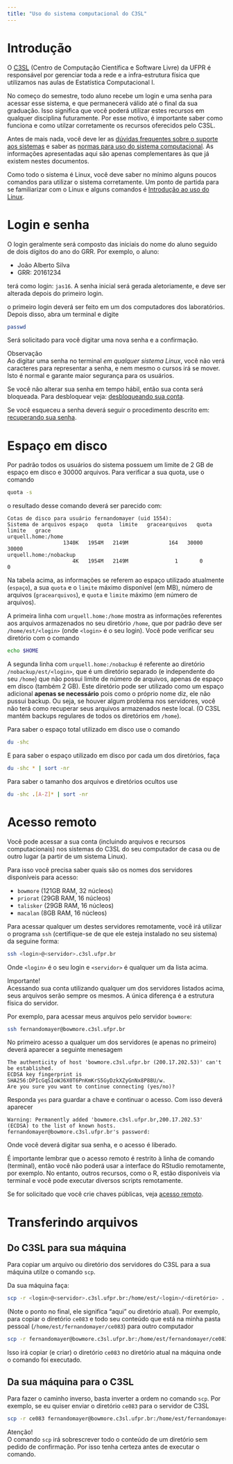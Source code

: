 ```yaml
---
title: "Uso do sistema computacional do C3SL"
---
```


# Introdução

O [C3SL]() (Centro de Computação Científica e Software Livre) da UFPR é
responsável por gerenciar toda a rede e a infra-estrutura física que
utilizamos nas aulas de Estatística Computacional I.

No começo do semestre, todo aluno recebe um login e uma senha para
acessar esse sistema, e que permanecerá válido até o final da sua
graduação. Isso significa que você poderá utilizar estes recursos em
qualquer disciplina futuramente. Por esse motivo, é importante saber
como funciona e como utilzar corretamente os recursos oferecidos pelo
C3SL.

Antes de mais nada, você deve ler as
[dúvidas frequentes sobre o suporte aos sistemas](http://www.inf.ufpr.br/dinf/faqs_suporte.html)
e saber as
[normas para uso do sistema computacional](http://www.inf.ufpr.br/dinf/Arquivos/normasuso_labsdinf.pdf).
As informações apresentadas aqui são apenas complementares às que já
existem nestes documentos.

Como todo o sistema é Linux, você deve saber no mínimo alguns poucos
comandos para utilizar o sistema corretamente. Um ponto de partida para
se familiarizar com o Linux e alguns comandos é
[Introdução ao uso do Linux](http://fernandomayer.github.io/linux-intro).

# Login e senha

O login geralmente será composto das iniciais do nome do aluno seguido
de dois dígitos do ano do GRR. Por exemplo, o aluno:

- João Alberto Silva
- GRR: 20161234

terá como login: `jas16`. A senha inicial será gerada aletoriamente, e
deve ser alterada depois do primeiro login.

o primeiro login deverá ser feito em um dos computadores dos
laboratórios. Depois disso, abra um terminal e digite

```sh
passwd
```

Será solicitado para você digitar uma nova senha e a confirmação.

<div class="panel panel-primary">
  <div class="panel-heading">Observação</div>
  <div class="panel-body">
  Ao digitar uma senha no terminal *em qualquer sistema Linux*, você não
  verá caracteres para representar a senha, e nem mesmo o cursos irá se
  mover. Isto é normal e garante maior segurança para os usuários.
  </div>
</div>

Se você não alterar sua senha em tempo hábil, então sua conta será
bloqueada. Para desbloquear veja:
[desbloqueando sua conta](http://www.inf.ufpr.br/dinf/faqs_suporte.html#contabloqueada).

Se você esqueceu a senha deverá seguir o procedimento descrito em:
[recuperando sua senha](http://www.inf.ufpr.br/dinf/faqs_suporte.html#senha).

# Espaço em disco

Por padrão todos os usuários do sistema possuem um limite de 2 GB de
espaço em disco e 30000 arquivos. Para verificar a sua quota, use o
comando

```sh
quota -s
```

o resultado desse comando deverá ser parecido com:

```
Cotas de disco para usuário fernandomayer (uid 1554):
Sistema de arquivos espaço   quota  limite   gracearquivos   quota  limite   grace
urquell.home:/home
                  1340K   1954M   2149M             164   30000   30000
urquell.home:/nobackup
                     4K   1954M   2149M               1       0       0
```

Na tabela acima, as informações se referem ao espaço utilizado
atualmente (`espaço`), a sua `quota` e o `limite` máximo disponível (em
MB), número de arquivos (`gracearquivos`), e `quota` e `limite` máximo
(em número de arquivos).


A primeira linha com `urquell.home:/home` mostra as informações
referentes aos arquivos armazenados no seu diretório `/home`, que por
padrão deve ser `/home/est/<login>` (onde `<login>` é o seu login). Você
pode verificar seu diretório com o comando

```sh
echo $HOME
```

A segunda linha com `urquell.home:/nobackup` é referente ao diretório
`/nobackup/est/<login>`, que é um diretório separado (e independente do
seu `/home`) que não possui limite de número de arquivos, apenas de
espaço em disco (também 2 GB). Este diretório pode ser utilizado como um
espaço adicional **apenas se necessário** pois como o próprio nome diz,
ele não pussui backup. Ou seja, se houver algum problema nos servidores,
você não terá como recuperar seus arquivos armazenados neste local. (O
C3SL mantém backups regulares de todos os diretórios em `/home`).

Para saber o espaço total utilizado em disco use o comando

```sh
du -shc
```

E para saber o espaço utilizado em disco por cada um dos diretórios,
faça

```sh
du -shc * | sort -nr
```

Para saber o tamanho dos arquivos e diretórios ocultos use

```sh
du -shc .[A-Z]* | sort -nr
```

# Acesso remoto

Você pode acessar a sua conta (incluindo arquivos e recursos
computacionais) nos sistemas do C3SL do seu computador de casa ou de
outro lugar (a partir de um sistema Linux).

Para isso você precisa saber quais são os nomes dos servidores
disponíveis para acesso:

- `bowmore` (121GB RAM, 32 núcleos)
- `priorat` (29GB RAM, 16 núcleos)
- `talisker` (29GB RAM, 16 núcleos)
- `macalan` (8GB RAM, 16 núcleos)

Para acessar qualquer um destes servidores remotamente, você irá
utilizar o programa `ssh` (certifique-se de que ele esteja instalado no
seu sistema) da seguine forma:

```sh
ssh <login>@<servidor>.c3sl.ufpr.br
```

Onde `<login>` é o seu login e `<servidor>` é qualquer um da lista
acima.

<div class="panel panel-primary">
  <div class="panel-heading">Importante!</div>
  <div class="panel-body">
  Acessando sua conta utilizando qualquer um dos servidores listados
  acima, seus arquivos serão sempre os mesmos. A única diferença é a
  estrutura física do servidor.
  </div>
</div>

Por exemplo, para acessar meus arquivos pelo servidor `bowmore`:

```sh
ssh fernandomayer@bowmore.c3sl.ufpr.br
```

No primeiro acesso a qualquer um dos servidores (e apenas no primeiro)
deverá aparecer a seguinte menesagem

```
The authenticity of host 'bowmore.c3sl.ufpr.br (200.17.202.53)' can't be established.
ECDSA key fingerprint is SHA256:DPIcGqSIoWJ6X0T6PnKmKrS5GyDzkXZyGnNx8P88U/w.
Are you sure you want to continue connecting (yes/no)?
```

Responda `yes` para guardar a chave e continuar o acesso. Com isso
deverá aparecer

```
Warning: Permanently added 'bowmore.c3sl.ufpr.br,200.17.202.53' (ECDSA) to the list of known hosts.
fernandomayer@bowmore.c3sl.ufpr.br's password:
```

Onde você deverá digitar sua senha, e o acesso é liberado.

É importante lembrar que o acesso remoto é restrito à linha de comando
(terminal), então você não poderá usar a interface do RStudio
remotamente, por exemplo. No entanto, outros recursos, como o R, estão
disponíveis via terminal e você pode executar diversos scripts
remotamente.

Se for solicitado que você crie chaves públicas, veja
[acesso remoto](http://www.inf.ufpr.br/dinf/faqs_suporte.html#remoto).

# Transferindo arquivos

## Do C3SL para sua máquina

Para copiar um arquivo ou diretório dos servidores do C3SL para a sua
máquina utilze o comando `scp`.

Da sua máquina faça:

```sh
scp -r <login>@<servidor>.c3sl.ufpr.br:/home/est/<login>/<diretório> .
```

(Note o ponto no final, ele significa "aqui" ou diretório atual). Por
exemplo, para copiar o diretório `ce083` e todo seu conteúdo que está na
minha pasta pessoal (`/home/est/fernandomayer/ce083`) para outro
computador

```sh
scp -r fernandomayer@bowmore.c3sl.ufpr.br:/home/est/fernandomayer/ce083 .
```

Isso irá copiar (e criar) o diretório `ce083` no diretório atual na
máquina onde o comando foi executado.

## Da sua máquina para o C3SL

Para fazer o caminho inverso, basta inverter a ordem no comando `scp`.
Por exemplo, se eu quiser enviar o diretório `ce083` para o servidor de
C3SL

```sh
scp -r ce083 fernandomayer@bowmore.c3sl.ufpr.br:/home/est/fernandomayer
```

<div class="panel panel-primary">
  <div class="panel-heading">Atenção!</div>
  <div class="panel-body">
  O comando `scp` irá sobrescrever todo o conteúdo de um diretório sem
  pedido de confirmação. Por isso tenha certeza antes de executar o
  comando.
  </div>
</div>





<!-- links -->

[C3SL]: http://www.c3sl.ufpr.br/

